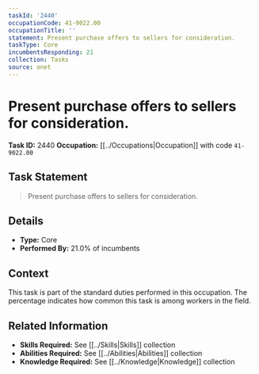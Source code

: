 ```yaml
---
taskId: '2440'
occupationCode: 41-9022.00
occupationTitle: ''
statement: Present purchase offers to sellers for consideration.
taskType: Core
incumbentsResponding: 21
collection: Tasks
source: onet
---
```

# Present purchase offers to sellers for consideration.

**Task ID:** 2440
**Occupation:** [[../Occupations|Occupation]] with code `41-9022.00`

## Task Statement

> Present purchase offers to sellers for consideration.

## Details

- **Type:** Core
- **Performed By:** 21.0% of incumbents

## Context

This task is part of the standard duties performed in this occupation. The percentage indicates how common this task is among workers in the field.

## Related Information

- **Skills Required:** See [[../Skills|Skills]] collection
- **Abilities Required:** See [[../Abilities|Abilities]] collection
- **Knowledge Required:** See [[../Knowledge|Knowledge]] collection
